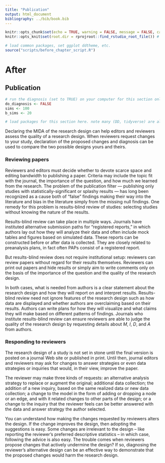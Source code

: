 ```yaml
---
title: "Publication"
output: html_document
bibliography: ../bib/book.bib 
---
```


<!-- note do_bookdown is set in index.rmd, so we know if you're running just this .Rmd or compiling the book-->
```r
knitr::opts_chunk$set(echo = TRUE, warning = FALSE, message = FALSE, cache = FALSE)
knitr::opts_knit$set(root.dir = rprojroot::find_rstudio_root_file()) # files are all relative to RStudio project home
```

```r
# load common packages, set ggplot ddtheme, etc.
source("scripts/before_chapter_script.R")
```

<!-- start post here, do not edit above -->

# After

## Publication

<!-- make sure to rename the section title below -->

```r
# run the diagnosis (set to TRUE) on your computer for this section only before pushing to Github. no diagnosis will ever take place on github.
do_diagnosis <- FALSE
sims <- 100
b_sims <- 20
```

```r
# load packages for this section here. note many (DD, tidyverse) are already available, see scripts/package-list.R
```

<!-- Publication in peer-reviewed journal is a major goal of many (but not all) research projects. The peer review process is demanding, slow, overly-critical, and, in the minds of many academics, broken. The reasons reviewers and editors provide when rejecting your paper never seem fair and moreover, never seem like the *real* reasons. It's a frustrating process. -->

<!-- The advice we gave in the previous section on writing papers was to build the case for your findings by grounding your conclusions in the specifics of the research design. By detailing $M$, $I$, $D$, and $A$ in ways that leave little room for confusion or ambiguity, you greatly improve the chances that reviewers and, later, readers will understand your paper. -->

<!-- Eventually, you *will* receive that coveted invitation revise and resubmit your paper, but the reviwers will have made suggestions that are mostly not optional. You will receive comments about all four aspects of the research design. Comments about framing, additional literature to cite, and theoretical distinctions are all about the model. Comments about the research question itself (is the answer already known, is it the right question to be asking) are about the Inquiry. Criticism of data strategy will include comments about the sample quality, the measurement properties of the survey instrument, or requests for replication studies. Many reviewer comments are about specifics of the answer strategy -- you ran OLS, but they want logit; you ran logit so they want to see OLS just to be sure.  -->

<!-- The goal is to respond to reviewer comments in a way that does not compromise the essential strength of your design: do not let the review process make your paper worse. -->

Declaring the MIDA of the research design can help editors and reviewers assess the quality of a research design. When reviewers request changes to your study, declaration of the proposed changes and diagnosis can be used to compare the two possible designs yours and theirs.

### Reviewing papers

Reviewers and editors must decide whether to devote scarce space and editing bandwidth to publishing a paper. Criteria may include the topic fit with the journal, the importance of the question, and how much we learned from the research. The problem of the publication filter --- publishing only studies with statistically-significant or splashy results --- has long been recognized as a cause both of "false" findings making their way into the literature and bias in the literature simply from the missing null findings. One remedy for this problem is results-blind review of studies: selecting studies without knowing the nature of the results. 

Results-blind review can take place in multiple ways. Journals have instituted alternative submission paths for "registered reports," in which authors lay out how they will analyze their data and often include mock tables and figures based on simulated data. These reports can be constructed before or after data is collected. They are closely related to preanalysis plans, in fact often PAPs consist of a registered report.

But results-blind review does not require institutional setup: reviewers can review papers without regard for their results themselves. Reviewers can print out papers and hide results or simply aim to write comments only on the basis of the importance of the question and the quality of the research design.

In both cases, what is needed from authors is a clear statement about the research design and how they will report on and interpret results. Results-blind review need not ignore features of the research design such as how data are displayed and whether authors are overclaiming based on their results. Authors can write plans for how they will visualize and what claims they will make based on different patterns of findings. Journals who institute results-blind review can ensure reviewers are able to judge the quality of the research design by requesting details about $M$, $I$, $D$, and $A$ from authors.

### Responding to reviewers

The research design of a study is not set in stone until the final version is posted on a journal Web site or published in print. Until then, journal editors and reviewers may ask for changes to answer strategies or even data strategies or inquiries that would, in their view, improve the paper. 

The reviewer may make three kinds of requests: an alternative analysis strategy to replace or augment the original; additional data collection; the addition of a new inquiry, based on the same realized data or new data collection; a change to the model in the form of adding or dropping a node or an edge, and with it related changes to other parts of the design; or a change to the inquiry that the reviewer feels can be better answered with the data and answer strategy the author selected.

You can understand how making the changes requested by reviewers alters the design. If the change improves the design, then adopting the suggestions is easy. Some changes are irrelevant to the design -- like reporting the reviewer's preferred descriptive statistics -- in which case, following the advice is also easy. The trouble comes when reviewers propose changes that actively undermine the design? If so, diagnosing the reviewer's alternative design can be an effective way to demonstrate that the proposed changes would harm the research design. 

<!-- For example, reviewers sometimes ask authors to explore treatment effect heterogeneity by a number of additional covariates (as in the Bonilla) example. -->

<!-- Three big ideas: -->
<!-- - understand whether a reviewer suggestion improves or diminishes the quality of your design through diagnosis -->
<!-- - use diagnosis and your original declared design (ideally preregistered, but need not be) to defend against reviewer criticisms that *diminish* the quality -->



<!-- - Notes: could also do mediation analysis? What's a good example here? -->


<!-- ### Publication bias -->

<!-- change this to a section on how to review a paper (results blind!) and idea of registered reports -->


<!--  Here we look at risks from publication bias and illustrate two distinct types of upwards bias that arise from  a "[significance filter](https://andrewgelman.com/2011/09/10/the-statistical-significance-filter/)." A journal for publishing null results might help, but the results in there are *also* likely to be biased, *downwards*. -->

<!-- Two distinct problems arise if only significant results are published: -->

<!-- * The results of published studies will be *biased* towards larger magnitudes.  -->
<!-- * The published studies will be *unrepresentative* of the distribution of true effects in the relevant population of studies.  -->

<!-- These two problems are quite distinct. The first problem is more familiar: conditional on any true effect size, larger estimates have an easier time passing the statistical significance filter, so the distribution of published results will be biased upwards because it will be missing all of the smaller estimates.  The second problem is more subtle. If different studies seek to measure effects that are of different size, conditioning on statistical significance means that we are more likely to learn from places that have large effects than from places that have small effects. The significance filter means that our answers to any particular question will be biased *and* it means that the set of questions we see answers to will be biased as well. The *Journal of Significant Results* is a poor guide to the true distribution of causal effects. -->

<!-- What about a *Journal of Null Results*? Such a journal would condition acceptance on *failing* to achieve statistical significance. The set of articles published in such a journal would *also* be biased. -->

<!-- Looking first at the *Journal of Significant Results*, we see the familiar problem: the average estimate is biased away from the true value of the estimand. This problem is greatly helped by increasing the sample size. But we can also see the second problem -- the distribution of estimands (the true effects under study) is also biased towards larger effects, this problem is also allayed, though less dramatically, by larger sample sizes. -->

<!-- The *Journal of Null Results* suffers from a parallel problem, only in reverse. Now estimands are smaller than is typical in the population and, on average, estimates are biased down relative to these estimands. Strikingly, the bias in estimand selection is *worse* at the larger sample size (though downwards bias within the set of published studies is smaller). -->

<!-- Now, we agree that proactively publishing null results may help when considering entire research literatures as a whole, and for this reason alone a *Journal of Null Results* is probably a good thing.  -->

<!-- But, better would be to not do any conditioning at all. The *Journal of Interesting Designs* would condition only on the question being interesting and the design being appropriate to answering the question. We see that the distribution of estimates and estimands are both centered on the correct average value.  -->

<!-- Idea of results-blind review  -->

<!-- Idea of registered reports -->




